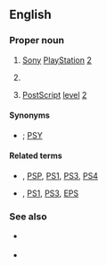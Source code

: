 {{also|PS/2}}
==English==
{{slim-wikipedia|PS2 (disambiguation)}}

===Proper noun===
# {{lb|en|initialism|video games}} [[Sony]] [[PlayStation]] [[2]]
# {{lb|en|initialism|computing}} {{misspelling of|PS/2|lang=en}}
# {{lb|en|initialism|software|publishing|typography}} [[PostScript]] [[level]] [[2]]

====Synonyms====
* {{sense|Sony}} {{l|en|PSX2}} {{qualifier|dated|rare|slang}} ; [[PSY]] {{qualifier|dated|rare|slang}}

====Related terms====
* {{sense|Sony}} {{l|en|PSX}}, [[PSP]], [[PS1]], [[PS3]], [[PS4]]
* {{sense|publishing}} {{l|en|PS}}, [[PS1]], [[PS3]], [[EPS]]

===See also===
* {{sense|Sony}} {{projectlink|wikipedia|Sony PlayStation 2}}
* {{sense|publishing}} {{projectlink|wikipedia|PostScript}}